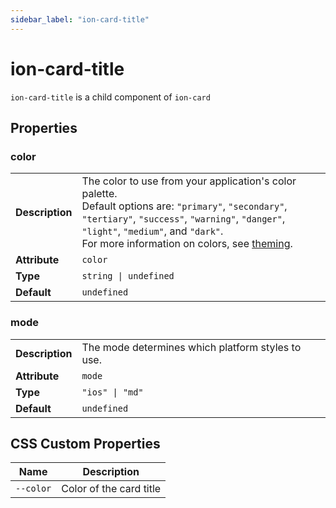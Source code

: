 ```yaml
---
sidebar_label: "ion-card-title"
---
```


# ion-card-title

`ion-card-title` is a child component of `ion-card`


## Properties


### color

| | |
| --- | --- |
| **Description** | The color to use from your application's color palette.<br />Default options are: `"primary"`, `"secondary"`, `"tertiary"`, `"success"`, `"warning"`, `"danger"`, `"light"`, `"medium"`, and `"dark"`.<br />For more information on colors, see [theming](../theming/basics.md). |
| **Attribute** | `color` |
| **Type** | `string \| undefined` |
| **Default** | `undefined` |



### mode

| | |
| --- | --- |
| **Description** | The mode determines which platform styles to use. |
| **Attribute** | `mode` |
| **Type** | `"ios" \| "md"` |
| **Default** | `undefined` |



## CSS Custom Properties

| Name | Description |
| --- | --- |
| `--color` | Color of the card title |

